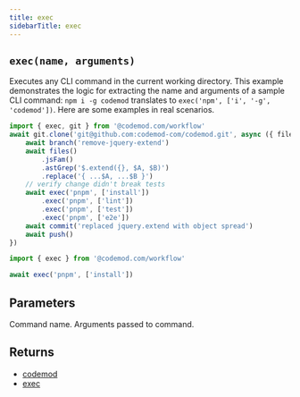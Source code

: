 ```yaml
---
title: exec
sidebarTitle: exec
---
```


## `exec(name, arguments)`

Executes any CLI command in the current working directory. 
This example demonstrates the logic for extracting the name and arguments of a sample CLI command: `npm i -g codemod` translates to `exec('npm', ['i', '-g', 'codemod'])`. 
Here are some examples in real scenarios.
<CodeGroup>
```ts chain call
import { exec, git } from '@codemod.com/workflow'
await git.clone('git@github.com:codemod-com/codemod.git', async ({ files, branch, commit, push, exec }) => {
    await branch('remove-jquery-extend')
    await files()
        .jsFam()
        .astGrep('$.extend({}, $A, $B)')
        .replace('{ ...$A, ...$B }')
    // verify change didn't break tests
    await exec('pnpm', ['install'])
        .exec('pnpm', ['lint'])
        .exec('pnpm', ['test'])
        .exec('pnpm', ['e2e'])
    await commit('replaced jquery.extend with object spread')
    await push()
})
```

```ts single call
import { exec } from '@codemod.com/workflow'

await exec('pnpm', ['install'])
```
</CodeGroup>

## Parameters
<ParamField path="name" type="string" required>
  Command name.
</ParamField>

<ParamField path="arguments" type="string[]">
  Arguments passed to command.
</ParamField>

## Returns
- [codemod](/api/transformation/codemod)
- [exec](/api/command/exec)